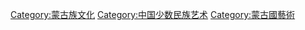 [[Category:蒙古族文化|Category:蒙古族文化]]
[[Category:中国少数民族艺术|Category:中国少数民族艺术]]
[[Category:蒙古國藝術|Category:蒙古國藝術]]